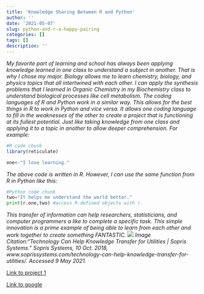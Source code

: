 ```yaml
---
title: 'Knowledge Sharing Between R and Python'
author: ''
date: '2021-05-07'
slug: python-and-r-a-happy-pairing
categories: []
tags: []
description: ''
---
```

*My favorite part of learning and school has always been applying knowledge learned in one class to understand a subject in another. That is why I chose my major. Biology allows me to learn chemistry, biology, and physics topics that all intertwined with each other. I can apply the synthesis problems that I learned in Organic Chemistry in my Biochemistry class to understand biological processes like cell metabolism. The coding languages of R and Python work in a similar way. This allows for the best things in R to work in Python and vice versa. It allows one coding language to fill in the weaknesses of the other to create a project that is functioning at its fullest potential. Just like taking knowledge from one class and applying it to a topic in another to allow deeper comprehension. For example:*
```r
#R code chunk
library(reticulate)

one<-"I love learning."
```
*The above code is written in R. However, I can use the same function from R in Python like this:*
```python
#Python code chunk
two="It helps me understand the world better."
print(r.one,two) #access R-defined objects with r. 
```
*This transfer of information can help researchers, statisticians, and computer programmers a like to complete a specific task. This simple innovation is a prime example of being able to learn from each other and work together to create something FANTASTIC.*
![](/post/2021-05-07-python-and-r-a-happy-pairing_files/transfer.png) 
*Image Citation:“Technology Can Help Knowledge Transfer for Utilities | Sopris Systems.” Sopris Systems, 10 Oct. 2018, www.soprissystems.com/technology-can-help-knowledge-transfer-for-utilities/. Accessed 9 May 2021.*

[Link to project 1](/project/project1/)

[Link to google](https://www.google.com)